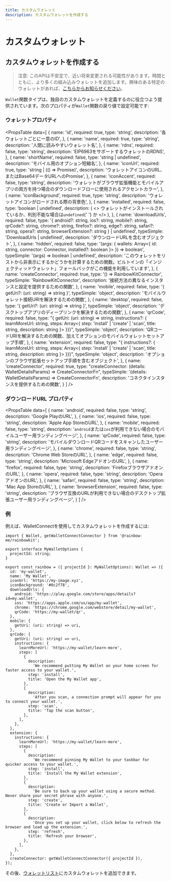 ```yaml
---
title: カスタムウォレット
description: カスタムウォレットを作成する
---
```


# カスタムウォレット

## カスタムウォレットを作成する

> 注意: このAPIは不安定で、近い将来変更される可能性があります。時間とともに、より多くの組み込みウォレットを追加します。興味のある特定のウォレットがあれば、[こちらからお知らせください](https://github.com/rainbow-me/rainbowkit/issues)。

`Wallet`関数タイプは、独自のカスタムウォレットを定義するのに役立つよう提供されています。次のプロパティが`Wallet`関数の戻り値で設定可能です:

### ウォレットプロパティ

<PropsTable
  data=[
    {
      name: 'id',
      required: true,
      type: 'string',
      description: '各ウォレットごとに一意のID',
    },
    {
      name: 'name',
      required: true,
      type: 'string',
      description: '人間に読みやすいウォレット名',
    },
    {
      name: 'rdns',
      required: false,
      type: 'string',
      description: 'EIP6963をサポートするウォレットのRDNS',
    },
    {
      name: 'shortName',
      required: false,
      type: 'string | undefined',
      description: 'モバイル用のオプション短縮名',
    },
    {
      name: 'iconUrl',
      required: true,
      type: 'string | (() => Promise<string>)',
      description:
        'ウォレットアイコンのURL、またはBase64データURLへのPromise',
    },
    {
      name: 'iconAccent',
      required: false,
      type: 'string',
      description:
        'ウォレットがブラウザ拡張機能とモバイルアプリの両方を持つ場合のダウンロードフローに使用されるアクセントカラー',
    },
    {
      name: 'iconBackground',
      required: true,
      type: 'string',
      description: 'ウォレットアイコンがロードされる際の背景色',
    },
    {
      name: 'installed',
      required: false,
      type: 'boolean | undefined',
      description: (
        <>
          ウォレットがインストールされているか、判別不能な場合は<code>undefined</code>{' '}
          か
        </>
      ),
    },
    {
      name: 'downloadUrls',
      required: false,
      type: '{ android?: string, ios?: string, mobile?: string, qrCode?: string, chrome?: string, firefox?: string, edge?: string, safari?: string, opera?: string, browserExtension?: string } | undefined',
      typeSimple: 'DownloadUrls | undefined',
      description: 'ダウンロードURLを含むオブジェクト',
    },
    {
      name: 'hidden',
      required: false,
      type: '(args: { wallets: Array<{ id: string, connector: Connector, installed?: boolean }> }) => boolean',
      typeSimple: '(args) => boolean | undefined',
      description:
        'このウォレットをリストから非表示にするかどうかを計算するための関数。ビルトインの「インジェクティッドウォレット」フォールバックがこの機能を利用しています',
    },
    {
      name: 'createConnector',
      required: true,
      type: '() => RainbowKitConnector',
      typeSimple: 'RainbowKitConnector',
      description:
        '接続方法の異なるインスタンスと設定を提供するための関数',
    },
    {
      name: 'mobile',
      required: false,
      type: '{ getUri?: (uri: string) => string }',
      typeSimple: 'object',
      description:
        'モバイルウォレット接続URIを解決するための関数',
    },
    {
      name: 'desktop',
      required: false,
      type: '{ getUri?: (uri: string) => string }',
      typeSimple: 'object',
      description: 'デスクトップアプリのディープリンクを解決するための関数',
    },
    {
      name: 'qrCode',
      required: false,
      type: "{ getUri: (uri: string) => string, instructions?: { learnMoreUrl: string, steps: Array<{ step: 'install' | 'create' | 'scan', title: string, description: string }> }}}",
      typeSimple: 'object',
      description:
        'QRコードURIを解決するための関数、加えてオプションのモバイルウォレットセットアップ手順',
    },
    {
      name: 'extension',
      required: false,
      type: "{ instructions?: { learnMoreUrl: string, steps: Array<{ step: 'install' | 'create' | 'scan', title: string, description: string }> }}}",
      typeSimple: 'object',
      description:
        'オプションのブラウザ拡張セットアップ手順を含むオブジェクト',
    },
    {
      name: 'createConnector',
      required: true,
      type: "createConnector: (details: WalletDetailsParams) => CreateConnectorFn",
      typeSimple: '(details: WalletDetailsParams) => CreateConnectorFn',
      description: 'コネクタインスタンスを提供するための関数',
    }
  ]
/>

### ダウンロードURL プロパティ

<PropsTable
  data=[
    {
      name: 'android',
      required: false,
      type: 'string',
      description: 'Google PlayのURL',
    },
    {
      name: 'ios',
      required: false,
      type: 'string',
      description: 'Apple App StoreのURL',
    },
    {
      name: 'mobile',
      required: false,
      type: 'string',
      description:
        '`android`または`ios`が利用できない場合のモバイルユーザー用ランディングページ',
    },
    {
      name: 'qrCode',
      required: false,
      type: 'string',
      description:
        'モバイルダウンロードQRコードをスキャンしたユーザー用ランディングページ',
    },
    {
      name: 'chrome',
      required: false,
      type: 'string',
      description: 'Chrome Web StoreのURL',
    },
    {
      name: 'edge',
      required: false,
      type: 'string',
      description: 'Microsoft EdgeアドオンのURL',
    },
    {
      name: 'firefox',
      required: false,
      type: 'string',
      description: 'FirefoxブラウザアドオンのURL',
    },
    {
      name: 'opera',
      required: false,
      type: 'string',
      description: 'OperaアドオンのURL',
    },
    {
      name: 'safari',
      required: false,
      type: 'string',
      description: 'Mac App StoreのURL',
    },
    {
      name: 'browserExtension',
      required: false,
      type: 'string',
      description:
        'ブラウザ互換のURLが利用できない場合のデスクトップ拡張ユーザー用ランディングページ',
    }
  ]
/>

### 例

例えば、WalletConnectを使用してカスタムウォレットを作成するには:

```tsx
import { Wallet, getWalletConnectConnector } from '@rainbow-me/rainbowkit';

export interface MyWalletOptions {
  projectId: string;
}

export const rainbow = ({ projectId }: MyWalletOptions): Wallet => ({
  id: 'my-wallet',
  name: 'My Wallet',
  iconUrl: 'https://my-image.xyz',
  iconBackground: '#0c2f78',
  downloadUrls: {
    android: 'https://play.google.com/store/apps/details?id=my.wallet',
    ios: 'https://apps.apple.com/us/app/my-wallet',
    chrome: 'https://chrome.google.com/webstore/detail/my-wallet',
    qrCode: 'https://my-wallet/qr',
  },
  mobile: {
    getUri: (uri: string) => uri,
  },
  qrCode: {
    getUri: (uri: string) => uri,
    instructions: {
      learnMoreUrl: 'https://my-wallet/learn-more',
      steps: [
        {
          description:
            'We recommend putting My Wallet on your home screen for faster access to your wallet.',
          step: 'install',
          title: 'Open the My Wallet app',
        },
        {
          description:
            'After you scan, a connection prompt will appear for you to connect your wallet.',
          step: 'scan',
          title: 'Tap the scan button',
        },
      ],
    },
  },
  extension: {
    instructions: {
      learnMoreUrl: 'https://my-wallet/learn-more',
      steps: [
        {
          description:
            'We recommend pinning My Wallet to your taskbar for quicker access to your wallet.',
          step: 'install',
          title: 'Install the My Wallet extension',
        },
        {
          description:
            'Be sure to back up your wallet using a secure method. Never share your secret phrase with anyone.',
          step: 'create',
          title: 'Create or Import a Wallet',
        },
        {
          description:
            'Once you set up your wallet, click below to refresh the browser and load up the extension.',
          step: 'refresh',
          title: 'Refresh your browser',
        },
      ],
    },
  },
  createConnector: getWalletConnectConnector({ projectId }),
});
```

その後、[ウォレットリスト](/docs/custom-wallet-list)にカスタムウォレットを追加できます。
